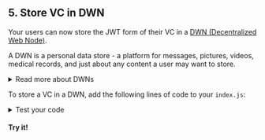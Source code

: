 
<section class="docs-section">

## 5. Store VC in DWN

Your users can now store the JWT form of their VC in a [DWN (Decentralized Web Node)](https://developer.tbd.website/docs/web5/learn/decentralized-web-nodes).

A DWN is a personal data store - a platform for messages, pictures, videos, medical records, and just about any content a user may want to store.

<details>
    <summary>Read more about DWNs</summary>

Your app should not store users' data in your centralized database. Instead, their data should be stored in their DWN. This is how the user retains ownership over their content. Through permissions, users can decide which apps can read, write, and delete content from their DWN.

The DWN exists in local storage under the name dwn-info. The DWN persists across browser sessions and can be synched across a user's devices.

A user can host their DWN in mulitple locations. The Web5 SDK is both browser and Node.js compliant, meaning you can use the same APIs on both client side and serverside.

</details>

To store a VC in a DWN, add the following lines of code to your `index.js`:

<CodeSnippet snippetName="writeQuickstartVcToDwn" />

<details>
    <summary>Test your code</summary>

Let's see what was just written to the DWN.

In index.js, add the following line and save your file:

```js
console.log('writeResult', record);
```

Then from the terminal, run:
```bash
node index.js
```

You'll see the record that was written to the user's DWN. It will resemble:
```bash
writeResult _Record {}
```
    
</details>

#### Try it!

</section>
